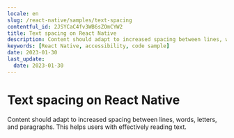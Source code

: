 ```yaml
---
locale: en
slug: /react-native/samples/text-spacing
contentful_id: 2JSYCaC4fv3WB6sZOmCYW2
title: Text spacing on React Native
description: Content should adapt to increased spacing between lines, words, letters, and paragraphs.
keywords: [React Native, accessibility, code sample]
date: 2023-01-30
last_update:
  date: 2023-01-30
---
```


# Text spacing on React Native

Content should adapt to increased spacing between lines, words, letters, and paragraphs. This helps users with effectively reading text.

<CodeSample id="text-spacing" platform="react native" locale="en"/>
